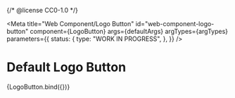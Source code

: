{/* @license CC0-1.0 */}


<Meta
  title="Web Component/Logo Button"
  id="web-component-logo-button"
  component={LogoButton}
  args={defaultArgs}
  argTypes={argTypes}
  parameters={{
    status: {
      type: "WORK IN PROGRESS",
    },
  }}
/>

# Default Logo Button

<Canvas>
  <Story name="Default">{LogoButton.bind({})}</Story>
</Canvas>

<ArgsTable story="Default" />
